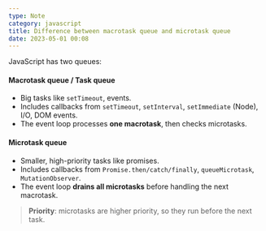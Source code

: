 ```yaml
---
type: Note
category: javascript
title: Difference between macrotask queue and microtask queue
date: 2023-05-01 00:08
---
```


JavaScript has two queues:
#### Macrotask queue / Task queue
*   Big tasks like `setTimeout`, events.
*   Includes callbacks from `setTimeout`, `setInterval`, `setImmediate` (Node), I/O, DOM events.
*   The event loop processes **one macrotask**, then checks microtasks.
#### Microtask queue
*   Smaller, high-priority tasks like promises.
*   Includes callbacks from `Promise.then/catch/finally`, `queueMicrotask`, `MutationObserver`.
*   The event loop **drains all microtasks** before handling the next macrotask.

> **Priority**: microtasks are higher priority, so they run before the next task.